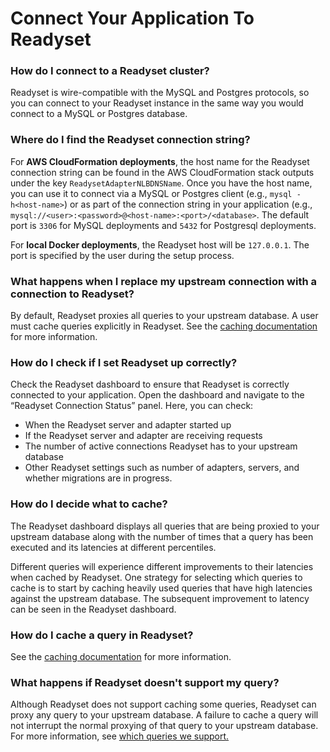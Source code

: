 # Connect Your Application To Readyset 

### How do I connect to a Readyset cluster?

Readyset is wire-compatible with the MySQL and Postgres protocols, so you can connect to your Readyset instance in the same way you would connect to a MySQL or Postgres database.


### Where do I find the Readyset connection string? 
For **AWS CloudFormation deployments**, the host name for the Readyset connection string can be found in the AWS CloudFormation stack outputs under the key `ReadysetAdapterNLBDNSName`. Once you have the host name, you can use it to connect via a MySQL or Postgres client (e.g., `mysql -h<host-name>`) or as part of the connection string in your application (e.g., `mysql://<user>:<password>@<host-name>:<port>/<database>`. The default port is `3306` for MySQL deployments and `5432` for Postgresql deployments.

For **local Docker deployments**, the Readyset host will be `127.0.0.1`. The port is specified by the user during the setup process.

### What happens when I replace my upstream connection with a connection to Readyset?

By default, Readyset proxies all queries to your upstream database. A user must cache queries explicitly in Readyset. See the [caching documentation](./cache) for more information. 

### How do I check if I set Readyset up correctly? 
Check the Readyset dashboard to ensure that Readyset is correctly connected to your application. Open the dashboard and navigate to the “Readyset Connection Status” panel. 
Here, you can check:
* When the Readyset server and adapter started up
* If the Readyset server and adapter are receiving requests
* The number of active connections Readyset has to your upstream database
* Other Readyset settings such as number of adapters, servers, and whether migrations are in progress.

### How do I decide what to cache?

The Readyset dashboard displays all queries that are being proxied to your upstream database along with the number of times that a query has been executed and its latencies at different percentiles.

Different queries will experience different improvements to their latencies when cached by Readyset. One strategy for selecting which queries to cache is to start by caching heavily used queries that have high latencies against the upstream database. The subsequent improvement to latency can be seen in the Readyset dashboard. 

### How do I cache a query in Readyset?

See the [caching documentation](./cache) for more information. 

### What happens if Readyset doesn't support my query?

Although Readyset does not support caching some queries, Readyset can proxy any query to your upstream database. A failure to cache a query will not interrupt the normal proxying of that query to your upstream database. For more information, see [which queries we support.](query_support.md)